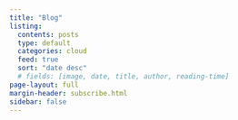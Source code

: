 ```yaml
---
title: "Blog"
listing:
  contents: posts
  type: default
  categories: cloud
  feed: true
  sort: "date desc"
  # fields: [image, date, title, author, reading-time]
page-layout: full
margin-header: subscribe.html
sidebar: false
---
```


